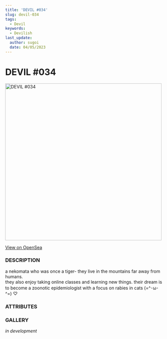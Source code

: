 ```yaml
---
title: 'DEVIL #034'
slug: devil-034
tags:
  - Devil
keywords:
  - Devilish
last_update:
  author: sugoi
  date: 04/05/2023
---
```



# DEVIL #034

<img src="https://nft-cdn.alchemy.com/eth-mainnet/4430780a53073499f199ccaa201b6a2f" alt="DEVIL #034" width="500" />

[View on OpenSea](https://opensea.io/assets/ethereum/0x231EDa2D0E36E5254515B7625D1201f7b4617cf4/35)

### DESCRIPTION

a nekomata who was once a tiger- they live in the mountains far away from humans.  
they also enjoy taking online classes and learning new things. their dream is to become a zoonotic epidemiologist with a focus on rabies in cats (=^･ω･^=) ♡

### ATTRIBUTES

<AttributeTag traitType="HUMANITY" value="AVERAGE" />
<AttributeTag traitType="NATURE" value="STOIC" />
<AttributeTag traitType="TYPE" value="DEVIL" />
<AttributeTag traitType="SUBTYPE" value="猫又" />


### GALLERY

*in development*

